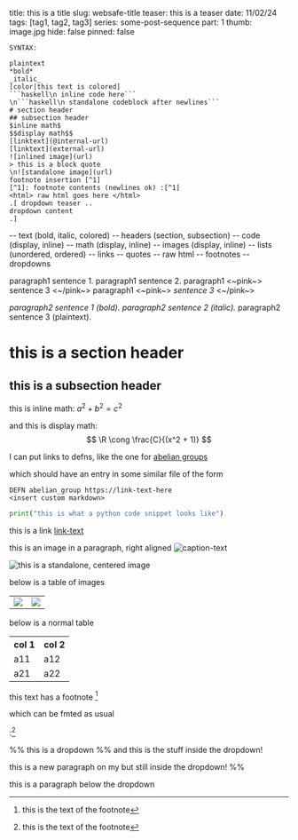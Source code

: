 title:  this is a title
slug:   websafe-title 
teaser: this is a teaser
date:   11/02/24
tags:   [tag1, tag2, tag3]
series: some-post-sequence
part:   1
thumb:  image.jpg
hide:   false
pinned: false

```
SYNTAX:

plaintext
*bold*
_italic_
[color|this text is colored]
```haskell\n inline code here```
\n```haskell\n standalone codeblock after newlines```
# section header
## subsection header
$inline math$
$$display math$$
[linktext](@internal-url)
[linktext](external-url)
![inlined image](url)
> this is a block quote
\n![standalone image](url)
footnote insertion [^1]
[^1]: footnote contents (newlines ok) :[^1]
<html> raw html goes here </html>
.[ dropdown teaser ..
dropdown content
.]
```


-- text         (bold, italic, colored)
-- headers      (section, subsection)
-- code         (display, inline)
-- math         (display, inline)
-- images       (display, inline)
-- lists        (unordered, ordered) 
-- links
-- quotes
-- raw html
-- footnotes
-- dropdowns



paragraph1 sentence 1.
paragraph1 sentence 2.
paragraph1 <~pink~> sentence 3 <~/pink~>
paragraph1 <~pink~> *sentence 3* <~/pink~>

*paragraph2 sentence 1 (bold).*
_paragraph2 sentence 2 (italic)._
paragraph2 sentence 3 (plaintext).

# this is a section header

## this is a subsection header

this is inline math: $a^2 + b^2 = c^2$

and this is display math: $$ \R \cong \frac{C}{(x^2 + 1)} $$

I can put links to defns, like the one for [abelian groups](@abelian_group)

which should have an entry in some similar file of the form
```
DEFN abelian_group https://link-text-here
<insert custom markdown>
```


```python
print("this is what a python code snippet looks like")
```

this is a link [link-text](https://ncatlab.org)

this is an image in a paragraph, right aligned ![caption-text](image.jpg)

![this is a standalone, centered image](image.png)

below is a table of images

<html>
    <table class="img-table">
      <tr>
        <td><img src="img1.jpg"></td>
        <td><img src="img2.jpg"></td>
      </tr>
    </table>
</html>

below is a normal table
<html>
    <table>
      <tr>
        <th> col 1 </th>
        <th> col 2 </th>
      </tr>
      <tr>
        <td> a11 </td>
        <td> a12 </td>
      </tr>
      <tr>
        <td> a21 </td>
        <td> a22 </td>
      </tr>
    </table>
</html>

this text has a footnote [^1]

[^1]: this is the text of the footnote

which can be fmted as usual

:[^1]

%% this is a dropdown
%% and this is the stuff inside the dropdown!

this is a new paragraph on my but still inside the dropdown!
%%

this is a paragraph below the dropdown
